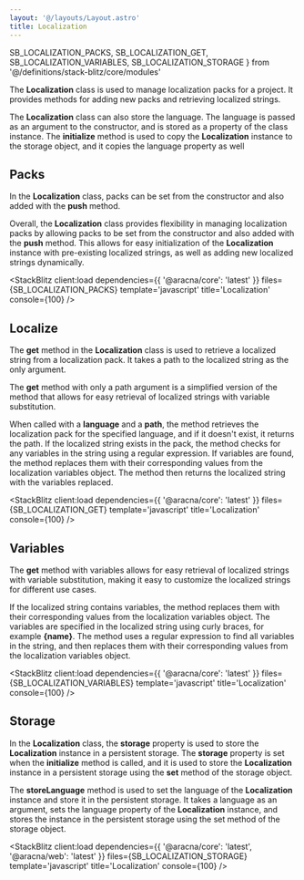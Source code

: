 ```yaml
---
layout: '@/layouts/Layout.astro'
title: Localization
---
```


  SB_LOCALIZATION_PACKS,
  SB_LOCALIZATION_GET,
  SB_LOCALIZATION_VARIABLES,
  SB_LOCALIZATION_STORAGE
} from '@/definitions/stack-blitz/core/modules'

The **Localization** class is used to manage localization packs for a project. It provides methods for adding new packs and retrieving localized strings.

The **Localization** class can also store the language. The language is passed as an argument to the constructor, and is stored as a property of the class instance. The **initialize** method is used to copy the **Localization** instance to the storage object, and it copies the language property as well

## Packs

In the **Localization** class, packs can be set from the constructor and also added with the **push** method.

Overall, the **Localization** class provides flexibility in managing localization packs by allowing packs to be set from the constructor and also added with the **push** method. This allows for easy initialization of the **Localization** instance with pre-existing localized strings, as well as adding new localized strings dynamically.

<StackBlitz
  client:load
  dependencies={{ '@aracna/core': 'latest' }}
  files={SB_LOCALIZATION_PACKS}
  template='javascript'
  title='Localization'
  console={100}
/>

## Localize

The **get** method in the **Localization** class is used to retrieve a localized string from a localization pack. It takes a path to the localized string as the only argument.

The **get** method with only a path argument is a simplified version of the method that allows for easy retrieval of localized strings with variable substitution.

When called with a **language** and a **path**, the method retrieves the localization pack for the specified language, and if it doesn't exist, it returns the path. If the localized string exists in the pack, the method checks for any variables in the string using a regular expression. If variables are found, the method replaces them with their corresponding values from the localization variables object. The method then returns the localized string with the variables replaced.

<StackBlitz
  client:load
  dependencies={{ '@aracna/core': 'latest' }}
  files={SB_LOCALIZATION_GET}
  template='javascript'
  title='Localization'
  console={100}
/>

## Variables

The **get** method with variables allows for easy retrieval of localized strings with variable substitution, making it easy to customize the localized strings for different use cases.

If the localized string contains variables, the method replaces them with their corresponding values from the localization variables object. The variables are specified in the localized string using curly braces, for example **\{name\}**. The method uses a regular expression to find all variables in the string, and then replaces them with their corresponding values from the localization variables object.

<StackBlitz
  client:load
  dependencies={{ '@aracna/core': 'latest' }}
  files={SB_LOCALIZATION_VARIABLES}
  template='javascript'
  title='Localization'
  console={100}
/>

## Storage

In the **Localization** class, the **storage** property is used to store the **Localization** instance in a persistent storage. The **storage** property is set when the **initialize** method is called, and it is used to store the **Localization** instance in a persistent storage using the **set** method of the storage object.

The **storeLanguage** method is used to set the language of the **Localization** instance and store it in the persistent storage. It takes a language as an argument, sets the language property of the **Localization** instance, and stores the instance in the persistent storage using the set method of the storage object.

<StackBlitz
  client:load
  dependencies={{ '@aracna/core': 'latest', '@aracna/web': 'latest' }}
  files={SB_LOCALIZATION_STORAGE}
  template='javascript'
  title='Localization'
  console={100}
/>
